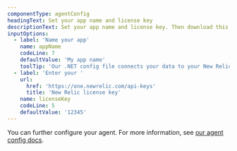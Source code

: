 ```yaml
---
componentType: agentConfig
headingText: Set your app name and license key
descriptionText: Set your app name and license key. Then download this config file and replace the original agent config file.
inputOptions:
  - label: 'Name your app'
    name: appName
    codeLine: 7
    defaultValue: 'My app name'
    toolTip: 'Our .NET config file connects your data to your New Relic account using a license key and an app name.' 
  - label: 'Enter your '
    url: 
      href: 'https://one.newrelic.com/api-keys'
      title: 'New Relic license key'
    name: licenseKey
    codeLine: 5
    defaultValue: '12345'  
---
```


You can further configure your agent. For more information, see [our agent config docs](/docs/apm/agents/java-agent/configuration/java-agent-configuration-config-file).
